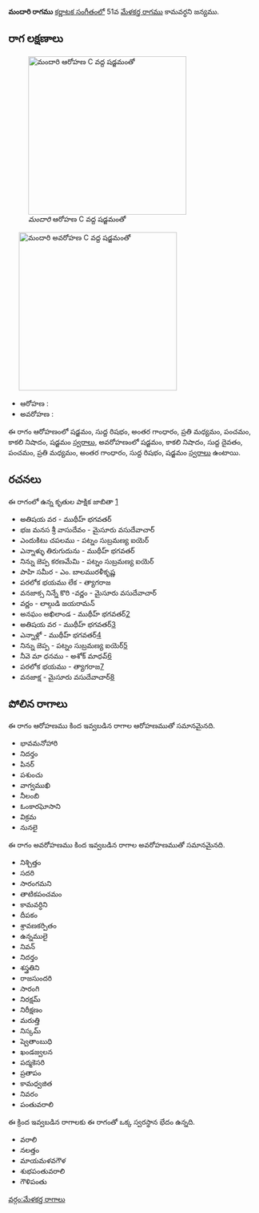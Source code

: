 {{Infobox ragam
	| name          	= మందారి
	| synonym	    	= 
	| mela          	= 
	| chakra        	= 
	| janaka        	= 
	| type          	= షడవ-సంపూర్ణ
	| arohanam      	= {{svaraC|S|R1|G3|M2|P|N3|S'}} 
	| avarohanam    	= {{svaraC|S'|N3|D1|P|M2|G3|R1|S}}
	| jeeva         	=
	| chhaya        	=
	| nyasa         	=
	| vishesha      	= 
	| equivalent  		= 
}}
{{కర్ణాటక సంగీత రాగాలు}}
'''మందారి రాగము''' [[కర్ణాటక సంగీతం]]లో 51వ [[మేళకర్త రాగము]] కామవర్ధని జన్యము. 


==రాగ లక్షణాలు==
[[Image:mandari_ar_kb2wiki.png|thumb|right|316px|''మందారి'' ఆరోహణ C వద్ద షడ్జమంతో]]
	[[Image:mandari_av_kb2wiki.png|thumb|right|316px|''మందారి'' అవరోహణ C వద్ద షడ్జమంతో]]

* ఆరోహణ : {{svaraC|S|R1|G3|M2|P|N3|S'}} 
* అవరోహణ : {{svaraC|S'|N3|D1|P|M2|G3|R1|S}}

ఈ రాగం ఆరోహణంలో షడ్జమం, సుద్ద  రిషభం, అంతర గాంధారం, ప్రతి మధ్యమం, పంచమం, కాకలి  నిషాదం, షడ్జమం [[స్వరాలు]], అవరోహణంలో షడ్జమం, కాకలి  నిషాదం, సుద్ద దైవతం, పంచమం, ప్రతి మధ్యమం, అంతర గాంధారం, సుద్ద  రిషభం, షడ్జమం [[స్వరాలు]] ఉంటాయి.

==రచనలు==
ఈ రాగంలో ఉన్న కృతుల పాక్షిక జాబితా [https://github.com/ssrihari/ragavardhini/blob/master/ragas/kritis.psv]
* అతిషయ వర - ముథీహ్ భగవతర్
* భజ మనస శ్రీ వాసుదేవం - మైసూరు వసుదేవాచార్
* ఎందుకిటు చపలము - పట్నం సుబ్రమణ్య ఐయెర్
* ఎన్నాళ్ళు తిరుగుదును - ముథీహ్ భగవతర్
* నిన్ను జెప్ప కరణమేమి - పట్నం సుబ్రమణ్య ఐయెర్
* పాహి  సమీర - ఎం. బాలమురళీకృష్ణ
* పరలోక భయము లేక - త్యాగరాజ
* వనజాక్స  నిన్నే  కొరి -వర్ణం - మైసూరు వసుదేవాచార్
* వర్ణం - లాల్గుడి జయరామన్
* అనఘం అఖిలాండ - ముథీహ్ భగవతర్[http://www.karnatik.com/c1955.shtml]
* అతిషయ వర - ముథీహ్ భగవతర్[http://www.karnatik.com/c2143.shtml]
* ఎన్నాళ్లో - ముథీహ్ భగవతర్[http://www.karnatik.com/c2172.shtml]
* నిన్ను జెప్ప - పట్నం సుబ్రమణ్య ఐయెర్[http://www.karnatik.com/c1441.shtml]
* నీవె  మా ధనము - అశోక్ మాధవ్[http://www.karnatik.com/c2613.shtml]
* పరలోక భయము - త్యాగరాజ[http://www.karnatik.com/c2713.shtml]
* వనజాక్ష - మైసూరు వసుదేవాచార్[http://www.karnatik.com/c3543.shtml]




==పోలిన రాగాలు==
ఈ రాగం ఆరోహణము కింద ఇవ్వబడిన రాగాల ఆరోహణముతో సమానమైనది.
* భావమనోహారి
* నిదర్తం
* పినర్
* పశుంచు
* వాగ్వముఖి
* నీలంబి
* ఓంకారఘోసాని
* విక్రమ
* నునలై

ఈ రాగం అవరోహణము కింద ఇవ్వబడిన రాగాల అవరోహణముతో సమానమైనది.
* నిశ్చిత్తం
* సదరి
* సారంగమని
* తాటికపంచమం
* కామవర్ధిని
* దీపకం
* శ్రావణకర్పితం
* ఉన్నములై
* నివన్
* నిదర్తం
* శస్త్రతిని
* రాజసుందరి
* సారంగి
* నిరక్షమ్
* నిరీక్షణం
* మరుత్తి
* నిస్కమ్
* ష్వెతాంబుధి
* ఖండజ్వలన
* పద్మకెసరి
*  ప్రతాపం
* కామధ్వజిత
* నివరం
* పంతువరాలి

ఈ క్రింద ఇవ్వబడిన రాగాలకు ఈ రాగంతో ఒక్క స్వరస్థాన భేదం ఉన్నది.
* వరాలి
* నలత్తం
* మాయమళవగౌళ
* శుభపంతువరాలి
* గౌళిపంతు



[[వర్గం:మేళకర్త రాగాలు]]